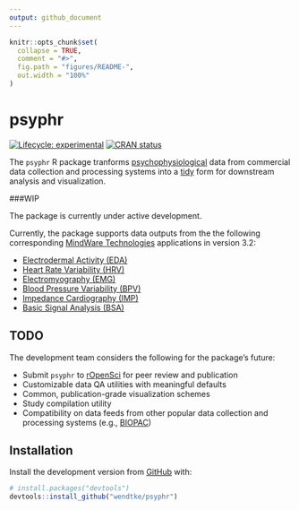 ```yaml
---
output: github_document
---
```


<!-- README.md is generated from README.Rmd. Please edit that file -->

```r
knitr::opts_chunk$set(
  collapse = TRUE,
  comment = "#>",
  fig.path = "figures/README-",
  out.width = "100%"
)
```
# psyphr

<!-- badges: start -->
[![Lifecycle: experimental](https://img.shields.io/badge/lifecycle-experimental-orange.svg)](https://www.tidyverse.org/lifecycle/#experimental)
[![CRAN status](https://www.r-pkg.org/badges/version/psyphr)](https://cran.r-project.org/package=psyphr)
<!-- badges: end -->

The `psyphr` R package tranforms [psychophysiological](https://en.wikipedia.org/wiki/Psychophysiology) data from 
commercial data collection and processing systems into a [tidy](http://vita.had.co.nz/papers/tidy-data.pdf) form for downstream analysis and visualization.

###WIP 

The package is currently under active development. 

Currently, the package supports data outputs from the the following corresponding [MindWare Technologies](https://www.mindwaretech.com/) applications in version 3.2: 

- [Electrodermal Activity (EDA)](https://support.mindwaretech.com/manuals/software/eda/3-2/)
- [Heart Rate Variability (HRV)](https://support.mindwaretech.com/manuals/software/hrv/3-2/) 
- [Electromyography (EMG)](https://support.mindwaretech.com/manuals/software/emg/3-2/)
- [Blood Pressure Variability (BPV)](https://support.mindwaretech.com/manuals/software/bpv/3-2/)
- [Impedance Cardiography (IMP)](https://support.mindwaretech.com/manuals/software/imp/3-2/)
- [Basic Signal Analysis (BSA)](https://support.mindwaretech.com/manuals/software/bsa/3-2/)

## TODO

The development team considers the following for the package's future:

- Submit `psyphr` to [rOpenSci](https://ropensci.org/) for peer review and publication
- Customizable data QA utilities with meaningful defaults
- Common, publication-grade visualization schemes
- Study compilation utility
- Compatibility on data feeds from other popular data collection and processing systems (e.g., [BIOPAC](https://www.biopac.com/))


## Installation

Install the development version from [GitHub](https://github.com/) with:

``` r
# install.packages("devtools")
devtools::install_github("wendtke/psyphr")
```

